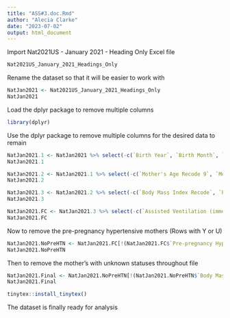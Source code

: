 ```yaml
---
title: "ASS#3.doc.Rmd"
author: "Alecia Clarke"
date: "2023-07-02"
output: html_document
---
```


Import Nat2021US - January 2021 - Heading Only Excel file 

```r
Nat2021US_January_2021_Headings_Only
```

Rename the dataset so that it will be easier to work with

```r
NatJan2021 <- Nat2021US_January_2021_Headings_Only
NatJan2021
```

Load the dplyr package to remove multiple columns

```r
library(dplyr)
```

Use the dplyr package to remove multiple columns for the desired data to remain

```r
NatJan2021.1 <- NatJan2021 %>% select(-c(`Birth Year`, `Birth Month`, `Time of Birth`, `Day of Birth`, `Birth Place`, `Reporting Birth Place`, `Birth Facility Recode`, `Mother's Age Recode 14`))
NatJan2021.1
```

```r
NatJan2021.2 <- NatJan2021.1 %>% select(-c(`Mother's Age Recode 9`, `Mother's Nativity`, `Residence Status`, `Mother's Race Recode 31`, `Mother's Race Recode 6`, `Mother's Race Recode 15`, `Mother Race Imputed Flag`, `Mother's Hispanic Origin`, `Mother's Hispanic Origin Recode`, `Reporting Mother's Origin`, `Paternity Acknowledged`, `Marital Status`, `Reporting Paternity Acknowledged`, `Mother's Education`, `Reporting Mother's Education`, `Father's Reported Age Used`, `Father's Combined Age`, `Father's Age Recode 11`, `Father's Age Recode 31`, `Father's Age Recode 6`, `Father's Age Recode 15`, `Father's Hispanic Origin`, `Father's Hispanic Origin Recode`, `Reporting Father's Origin`, `Father's Race/ Hispanic Origin`, `Father's Education`, `Reporting Father's Education`, `Prior Birth Now Living`, `Prior Birth Now Dead`, `Prior Other Termination`, `Live Birth Order Recode`, `Total Birth Order Recode`, `Interval Since Last Live Birth Recode`, `Interval Since Last Live Birth Recode 11`, `Interval Since Last Other Pregnancy Recode`, `Interval Since Last Other Pregnancy Recode 11`, `Interval Since Last Pregnancy Recode`, `Interval Since Last Pregnancy Recode 11`, `Reporting Month Prenatal Care Began`, `Month Prenatal Care Began Recode`, `Number of Prenatal Visits Recode`, `Reporting Total Prenatal Care Visits`, `Reporting WIC Program`, `Cigarettes Before Pregnancy`, `Cigarettes 1st Trimester`, `Cigarettes 2nd Trimester`, `Cigarettes 3rd Trimester`, `Cigarettes Before Pregnancy Recode`, `Cigarettes 1st Trimester Recode`, `Cigarettes 2nd Trimester Recode`, `Cigarettes 3rd Trimester Recode`, `Reporting Cigarettes Before Pregnancy`, `Reporting Cigarettes 1st Trimester`, `Reporting Cigarettes 2nd Trimester`, `Reporting Cigarettes 3rd Trimester`, `Reporting Tobacco Use`, `Mother's Height (in Inches)`, `Reporting Mother's Height`))
NatJan2021.2
```

```r
NatJan2021.3 <- NatJan2021.2 %>% select(-c(`Body Mass Index Recode`, `Pre-pregnancy Weight Recode (in Pounds)`, `Reporting Pre-pregnancy Weight`, `Delivery Weight Recode`, `Reporting Delivery Weight`, `Weight Gain Recode`, `Reporting Weight Gain`, `Previous Preterm Birth`, `Reporting Pre-pregnancy Diabetes`, `Reporting Gestational Diabetes`, `Reporting Pre-pregnancy Hypertension`, `Reporting Gestational Hypertension`, `Reporting Hypertension Eclampsia`, `Reporting Previous Preterm Birth`, `Infertility Treatment Used`, `Fertility Enhancing Drugs`, `Asst. Reproductive Technology`, `Reporting Infertility Treatment Used`, `Reporting Fertility Enhancing Drugs`, `Reporting Asst. Reproductive Technology`, `Previous Cesarean`, `Number of Previous Cesarean`, `Reporting Previous Cesarean`, `Reporting Number of Previous Cesarean`, `No Risk Factors Reported`, Gonorrhea, Syphilis, Chlamydia, `Hepatitis B`, `Hepatitis C`, `Reporting Gonorrhea`, `Reporting Syphilis`, `Reporting Chlamydia`, `Reporting Hepatitis B`, `Reporting Hepatitis C`, `No Infections Reported`, `Successful External Cephalic Version`, `Failed External Cephalic Version`, `Reporting Successful External Cephalic Version`, `Reporting Failed External Cephalic Version`, `Induction of Labor`, `Augmentation of Labor`, Steroids, Antibiotics, Chorioamnionitis, Anesthesia, `Reporting Induction of Labor`, `Reporting Augmentation of Labor`, `Reporting Steroids`, `Reporting Antibiotics`, `Reporting Chorioamnionitis`, `Reporting Anesthesia`, `No Characteristics of Labor Reported`, `Fetal Presentation at Delivery`, `Final Route & Method of Delivery`, `Trial of Labor Attempted (if Cesarean)`, `Reporting Fetal Presentation at Delivery`, `Reporting Final Route & Method of Delivery`, `Reporting Trial of Labor Attempted (if Cesarean)`, `Delivery Method Recode 6`, `Delivery Method Recode 2`, `Reporting Method of Delivery Recode`, `Maternal Transfusion`, `Perineal Laceration`, `Ruptured Uterus`, `Unplanned Hysterectomy`, `Admit to Intensive Care`, `Reporting Maternal Transfusion`, `Reporting Perineal Laceration`, `Reporting Ruptured Uterus`, `Reporting Unplanned Hysterectomy`, `Reporting Admit to Intensive Care`, `No Maternal Morbidity Reported`, `Attendant at Birth`, `Mother Transferred`, `Payment Source for Delivery`, `Payment Recode`, `Reporting Source of Payment`, `Reporting Payment Recode`, `Five Minute APGAR Score`, `Five Minute APGAR Score Recode`, `Reporting Five Minute APGAR Score`, `Ten Minute APGAR Score`, `Ten Minute APGAR Score Recode`, `Set Order Recode`, `Sex of Infant`, `Last Normal Menses Month`, `Last Normal Menses Year`, `Combined Gestation (Weeks)`, `Combined Gestation Recode 10`, `Combined Gestation Recode 3`, `Obstetric Estimate Edited`, `Obstetric Estimate Recode 10`, `Obstetric Estimate Recode 3`, `Birth Weight Recode 12`, `Birth Weight Recode 4`))
NatJan2021.3
```


```r
NatJan2021.FC <- NatJan2021.3 %>% select(-c(`Assisted Ventilation (immediately)`, `Assisted Ventilation >6hrs`, `Admission to NICU`, Surfactant, `Antibiotics for Newborn`, Seizures, `Reporting Assisted Ventilation (immediately)`, `Reporting Assisted Ventilation >6hrs`, `Reporting Admission to NICU`, `Reporting Surfactant`, `Reporting Antibiotics for Newborn`, `Reporting Seizures`, `No Abnormal Conditions Checked`, Anencephaly, `Meningomyelocele /Spina Bifida`, `Cyanotic Congenital Heart Disease`, `Congenital Diaphragmatic Hernia`, Omphalocele, Gastroschisis, `Reporting Anencephaly`, `Reporting Meningomyelocele /Spina Bifida`, `Reporting Cyanotic Congenital Heart Disease`, `Reporting Congenital Diaphragmatic Hernia`, `Reporting Omphalocele`, `Reporting Gastroschisis`, `Limb Reduction Defect`, `Cleft Lip w/ or w/o Cleft Palate`, `Cleft Palate Alone`, `Down Syndrome`, `Suspected Chromosomal Disorder`, Hypospadias, `Reporting Limb Reduction Defect`, `Reporting Cleft Lip w/ or w/o Cleft Palate`, `Reporting Cleft Palate Alone`, `Reporting Down Syndrome`, `Reporting Suspected Chromosomal Disorder`, `Reporting Hypospadias`, `No Congenital Anomalies Checked`, `Infant Transferred`, `Infant Breastfed at Discharge`, `Reporting Breastfed at Discharge`))
NatJan2021.FC
```

Now to remove the pre-pregnancy hypertensive mothers (Rows with Y or U)

```r
NatJan2021.NoPreHTN <- NatJan2021.FC[!(NatJan2021.FC$`Pre-pregnancy Hypertension`=="Y"|NatJan2021.FC$`Pre-pregnancy Hypertension`=="U"),] 
NatJan2021.NoPreHTN
```

Then to remove the mother's with unknown statuses throughout file

```r
NatJan2021.Final <- NatJan2021.NoPreHTN[!(NatJan2021.NoPreHTN$`Body Mass Index`=="99.9"|NatJan2021.NoPreHTN$`Gestational Hypertension`=="U"|NatJan2021.NoPreHTN$`Month Prenatal Care Began`=="99"|NatJan2021.NoPreHTN$`Number of Prenatal Visits`=="99"|NatJan2021.NoPreHTN$`WIC Program`=="U"|NatJan2021.NoPreHTN$`Cigarette Recode`=="U"|NatJan2021.NoPreHTN$`Weight Gain`=="99"|NatJan2021.NoPreHTN$`Pre-pregnancy Diabetes`=="U"|NatJan2021.NoPreHTN$`Gestational Diabetes`=="U"|NatJan2021.NoPreHTN$`Hypertension Eclampsia`=="U"|NatJan2021.NoPreHTN$`Infant Living at Time of Report`=="U"|NatJan2021.NoPreHTN$`Mother's Race/Hispanic Origin`=="8"),] 
NatJan2021.Final
```

```r
tinytex::install_tinytex()
```


The dataset is finally ready for analysis


